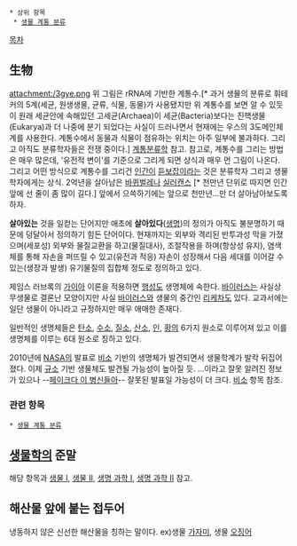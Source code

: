  * 상위 항목
  * [[생물 계통 분류]]

[[목차]]
== 生物 ==
attachment:/3gye.png
위 그림은 rRNA에 기반한 계통수.[* 과거 생물의 분류로 휘테커의 5계(세균, 원생생물, 균류, 식물, 동물)가 사용됐지만 위 계통수를 보면 알 수 있듯이 원래 세균안에 속해있던 고세균(Archaea)이 세균(Bacteria)보다는 진핵생물(Eukarya)과 더 나중에 분기 되었다는 사실이 드러나면서 현재에는 우스의 3도메인체계를 사용한다. 계통수에서 동물과 식물이 점유하는 위치는 아주 일부에 불과하다. 그리고 아직도 분류학자들은 전쟁 중이다.] [[계통분류학]] 참고.
참고로, 계통수를 그리는 방법은 매우 많은데, '유전적 변이'를 기준으로 그리게 되면 상식과 매우 먼 그림이 나온다. 그리고 어떤 방식으로 계통수를 그리건 [[인간]]이 [[듣보잡]]이라는 것은 분류학자 그리고 생물학자에게는 상식. 2억년을 살아남은 [[바퀴벌레]]나 [[실러캔스]] [* 천만년 단위로 따지면 인간 앞에 선 줄이 좀 많이 길다.] 앞에서 으쓱하기에는 앞으로 천만년...만 더 살아남아보도록 하자.

'''살아있는''' 것을 일컫는 단어지만 애초에 '''살아있다'''([[생명]])의 정의가 아직도 불분명하기 때문에 덩달아서 정의하기 힘든 단어이다. 현재까지는 외부와 격리된 반투과성 막을 가졌으며(세포성) 외부와 물질교환을 하고(물질대사), 조절작용을 하며(항상성 유지), 염색체를 통해 자손을 퍼뜨릴 수 있고(유전과 적응) 자손이 성장해서 다음 세대를 이어갈 수 있는(생장과 발생) 유기물질의 집합체 정도로 정의하고 있다.

제임스 러브록의 [[가이아]] 이론을 적용하면 [[행성]]도 생명체에 속한다.
[[바이러스]]는 사실상 무생물로 결론난 모양이지만 사실 [[바이러스]]와 생물의 중간인 [[리케차]]도 있다. 교과서에는 일단 생물이 아니라고 규정하지만 매우 애매한 존재다.

일반적인 생명체들은 [[탄소]], [[수소]], [[질소]], [[산소]], [[인]], [[황]]의 6가지 원소로 이루어져 있고 이를 생명체를 이루는 6대 원소로 칭하고 있다. 

2010년에 [[NASA]]의 발표로 [[비소]] 기반의 생명체가 발견되면서 생물학계가 발칵 뒤집어졌다. 이제 [[규소]] 기반 생물체도 발견될 가능성이 높아질 듯.
...이라고 잘못 알려진 정보가 있으나 --[[페이크다 이 병신들아]]-- 잘못된 발표일 가능성이 더 크다. [[비소]] 항목 참조.
=== 관련 항목 ===
 * [[생물 계통 분류]]
== [[생물학]]의 준말 ==
해당 항목과 [[생물 Ⅰ]], [[생물 Ⅱ]], [[생명 과학 Ⅰ]], [[생명 과학 Ⅱ]] 참고.
== 해산물 앞에 붙는 접두어 == 
냉동하지 않은 신선한 해산물을 칭하는 말이다. ex)생물 [[가자미]], 생물 [[오징어]]
